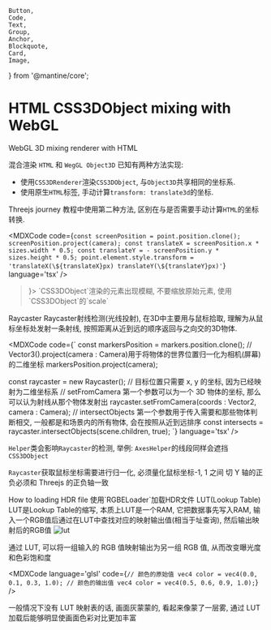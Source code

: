 	Button,
	Code,
	Text,
	Group,
	Anchor,
	Blockquote,
	Card,
	Image,
} from '@mantine/core';

# HTML CSS3DObject mixing with WebGL

<MDXTitle order={2} id='html-mix' href='#html-mix'>
	WebGL 3D mixing renderer with HTML
</MDXTitle>

混合渲染 `HTML` 和 `WegGL Object3D` 已知有两种方法实现:

- 使用`CSS3DRenderer`渲染`CSS3DObject`, 与`Object3D`共享相同的坐标系.
- 使用原生`HTML`标签, 手动计算`transform: translate3d`的坐标.

Threejs journey 教程中使用第二种方法, 区别在与是否需要手动计算`HTML`的坐标转换.

<MDXCode
	code={`
	const screenPosition = point.position.clone();
	screenPosition.project(camera);
	const translateX = screenPosition.x * sizes.width * 0.5;
	const translateY = - screenPosition.y * sizes.height * 0.5;
	point.element.style.transform = 'translateX(\${translateX}px) translateY(\${translateY}px)'
    `}
	language='tsx'
/>

<Blockquote mt='lg' icon={<IconInfoCircle />}>
	`CSS3DObject`渲染的元素出现模糊, 不要缩放原始元素, 使用`CSS3DObject`的`scale`
</Blockquote>

<MDXTitle order={2} id='raycaster' href='#raycaster'>
	Raycaster
</MDXTitle>
Raycaster射线检测(光线投射), 在3D中主要用与鼠标拾取, 理解为从鼠标坐标处发射一条射线, 按照距离从近到远的顺序返回与之向交的3D物体.

<MDXCode
	code={`
const markersPosition = markers.position.clone();
// Vector3().project(camera : Camera)用于将物体的世界位置归一化为相机(屏幕)的二维坐标
markersPosition.project(camera);

const raycaster = new Raycaster();
// 目标位置只需要 x, y 的坐标, 因为已经映射为二维坐标系
// setFromCamera 第一个参数可以为一个 3D 物体的坐标, 那么可以认为射线从那个物体发射出
raycaster.setFromCamera(coords : Vector2, camera : Camera);
// intersectObjects 第一个参数用于传入需要和那些物体判断相交, 一般都是和场景内的所有物体, 会在按照从近到远排序
const intersects = raycaster.intersectObjects(scene.children, true);
`}
language='tsx'
/>

`Helper`类会影响`Raycaster`的检测, 举例:
`AxesHelper`的线段同样会遮挡`CSS3DObject`

`Raycaster`获取鼠标坐标需要进行归一化, 必须量化鼠标坐标-1, 1 之间
切 Y 轴的正负必须和 Threejs 的正负轴一致

<MDXTitle order={2} id='rgbeloader' href='#rgbeloader'>
	How to loading HDR file
</MDXTitle>
使用`RGBELoader`加载HDR文件

<MDXTitle order={2} id='lut' href='#lut'>
	LUT(Lookup Table)
</MDXTitle>
LUT是Lookup Table的缩写, 本质上LUT是一个RAM, 它把数据事先写入RAM, 输入一个RGB值后通过在LUT中查找对应的映射输出值(相当于址查询),
然后输出映射后的RGB值

<Image alt='lut' src={LUTURL} />

通过 LUT, 可以将一组输入的 RGB 值映射输出为另一组 RGB 值, 从而改变曝光度和色彩饱和度

<MDXCode
	language='glsl'
	code={`
	// 颜色的原始值
	vec4 color = vec4(0.0, 0.1, 0.3, 1.0);
	// 颜色的输出值
	vec4 color = vec4(0.5, 0.6, 0.9, 1.0);
	`}
/>

一般情况下没有 LUT 映射表的话, 画面灰蒙蒙的, 看起来像蒙了一层雾, 通过 LUT 加载后能够明显使画面色彩对比更加丰富
